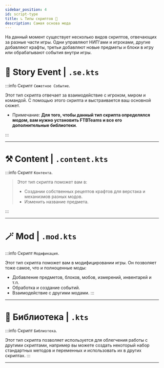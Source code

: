 ```yaml
---
sidebar_position: 4
id: script-type
title: ↳ Типы скриптов 🧾
description: Самая основа мода
---
```


На данный момент существует несколько видов скриптов, отвечающих за разные части игры. Одни управляют НИП'ами и игроками, другие добавляют крафты, третьи добавляют новые предметы и блоки в игру или обрабатывают события внутри игры.

# 📓 Story Event | `.se.kts`

:::info Скрипт `Cюжетное Событие`.

Этот тип скрипта отвечает за взаимодействие с игроком, миром и командой. С помощью этого скрипта и выстраивается ваш основной сюжет.
- Примечание: __**Для того, чтобы данный тип скрипта определялся модом, вам нужно установить FTBTeams и все его дополнительные библиотеки**__.

:::
> 
---

# ⚒️ Content | `.content.kts`

:::info Скрипт `Контента`.

> Этот тип скрипта поможет вам в:  
> - Создании собственных рецептов крафтов для верстака и механизмов разных модов.
> - Изменить название предмета.

:::

---

# 🪄 Mod | `.mod.kts`

:::info Скрипт `Модификация`.

Этот тип скрипта поможет вам в модифицировании игры. Он позволяет тоже самое, что и полноценные моды:
- Добавление предметов, блоков, мобов, измерений, инвентарей и т.п.
- Обработка и создание событий.
- Взаимодействие с другими модами.
:::

---

# 📖 Библиотека | `.kts`

:::info Скрипт `Библиотека`.

Этот тип скрипта позволяет используется для облегчения работы с другими скриптами, например вы можете создать некоторый набор стандартных методов и переменных и использовать их в других скриптах.
:::

---